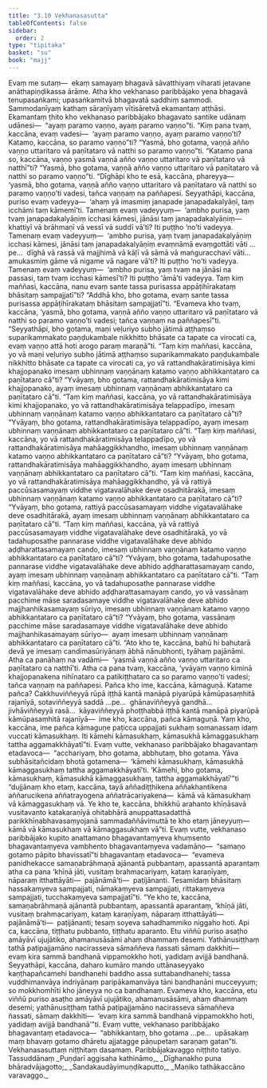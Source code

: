 ```yaml
---
title: "3.10 Vekhanasasutta"
tableOfContents: false
sidebar:
  order: 2
type: "tipitaka"
basket: "su"
book: "majj"
---
```



<DynamicBreadcrumb />

<Division number="278" book="majj" bookNo="10" page="231">

<Paragraph number="800" book="majj">
Evaṃ me sutaṃ—  ekaṃ samayaṃ bhagavā sāvatthiyaṃ viharati jetavane anāthapiṇḍikassa ārāme. Atha kho vekhanaso paribbājako yena bhagavā tenupasaṅkami; upasaṅkamitvā bhagavatā saddhiṃ sammodi. Sammodanīyaṃ kathaṃ sāraṇīyaṃ vītisāretvā ekamantaṃ aṭṭhāsi. Ekamantaṃ ṭhito kho vekhanaso paribbājako bhagavato santike udānaṃ udānesi—  “ayaṃ paramo vaṇṇo, ayaṃ paramo vaṇṇo”ti.
</Paragraph>

<Paragraph number="801" book="majj">
“Kiṃ pana tvaṃ, kaccāna, evaṃ vadesi—  ‘ayaṃ paramo vaṇṇo, ayaṃ paramo vaṇṇo’ti? Katamo, kaccāna, so paramo vaṇṇo”ti?
</Paragraph>

<Paragraph number="802" book="majj">
“Yasmā, bho gotama, vaṇṇā añño vaṇṇo uttaritaro vā paṇītataro vā natthi so paramo vaṇṇo”ti.
</Paragraph>

<Paragraph number="803" book="majj">
“Katamo pana so, kaccāna, vaṇṇo yasmā vaṇṇā añño vaṇṇo uttaritaro vā paṇītataro vā natthī”ti?
</Paragraph>

<Paragraph number="804" book="majj">
“Yasmā, bho gotama, vaṇṇā añño vaṇṇo uttaritaro vā paṇītataro vā natthi so paramo vaṇṇo”ti.
</Paragraph>

<Paragraph number="805" book="majj">
“Dīghāpi kho te esā, kaccāna, phareyya—  ‘yasmā, bho gotama, vaṇṇā añño vaṇṇo uttaritaro vā paṇītataro vā natthi so paramo vaṇṇo’ti vadesi, tañca vaṇṇaṃ na paññapesi. Seyyathāpi, kaccāna, puriso evaṃ vadeyya—  ‘ahaṃ yā imasmiṃ janapade janapadakalyāṇī, taṃ icchāmi taṃ kāmemī’ti. Tamenaṃ evaṃ vadeyyuṃ—  ‘ambho purisa, yaṃ tvaṃ janapadakalyāṇiṃ icchasi kāmesi, jānāsi taṃ janapadakalyāṇiṃ—  khattiyī vā brāhmaṇī vā vessī vā suddī vā’ti? Iti puṭṭho ‘no’ti vadeyya. Tamenaṃ evaṃ vadeyyuṃ—  ‘ambho purisa, yaṃ tvaṃ janapadakalyāṇiṃ icchasi kāmesi, jānāsi taṃ janapadakalyāṇiṃ evaṃnāmā evaṃgottāti vāti …pe…  dīghā vā rassā vā majjhimā vā kāḷī vā sāmā vā maṅguracchavī vāti…  amukasmiṃ gāme vā nigame vā nagare vā’ti? Iti puṭṭho ‘no’ti vadeyya. Tamenaṃ evaṃ vadeyyuṃ—  ‘ambho purisa, yaṃ tvaṃ na jānāsi na passasi, taṃ tvaṃ icchasi kāmesī’ti? Iti puṭṭho ‘āmā’ti vadeyya.
</Paragraph>

<Paragraph number="806" book="majj">
Taṃ kiṃ maññasi, kaccāna, nanu evaṃ sante tassa purisassa appāṭihīrakataṃ bhāsitaṃ sampajjatī”ti? “Addhā kho, bho gotama, evaṃ sante tassa purisassa appāṭihīrakataṃ bhāsitaṃ sampajjatī”ti. “Evameva kho tvaṃ, kaccāna, ‘yasmā, bho gotama, vaṇṇā añño vaṇṇo uttaritaro vā paṇītataro vā natthi so paramo vaṇṇo’ti vadesi; tañca vaṇṇaṃ na paññapesī”ti. “Seyyathāpi, bho gotama, maṇi veḷuriyo subho jātimā aṭṭhaṃso suparikammakato paṇḍukambale nikkhitto bhāsate ca tapate ca virocati ca, evaṃ vaṇṇo attā hoti arogo paraṃ maraṇā”ti.
</Paragraph>

</Division>
<Division number="279" book="majj" bookNo="10" page="232">

<Paragraph number="807" book="majj">
“Taṃ kiṃ maññasi, kaccāna, yo vā maṇi veḷuriyo subho jātimā aṭṭhaṃso suparikammakato paṇḍukambale nikkhitto bhāsate ca tapate ca virocati ca, yo vā rattandhakāratimisāya kimi khajjopanako imesaṃ ubhinnaṃ vaṇṇānaṃ katamo vaṇṇo abhikkantataro ca paṇītataro cā”ti? “Yvāyaṃ, bho gotama, rattandhakāratimisāya kimi khajjopanako, ayaṃ imesaṃ ubhinnaṃ vaṇṇānaṃ abhikkantataro ca paṇītataro cā”ti.
</Paragraph>

<Paragraph number="808" book="majj">
“Taṃ kiṃ maññasi, kaccāna, yo vā rattandhakāratimisāya kimi khajjopanako, yo vā rattandhakāratimisāya telappadīpo, imesaṃ ubhinnaṃ vaṇṇānaṃ katamo vaṇṇo abhikkantataro ca paṇītataro cā”ti? “Yvāyaṃ, bho gotama, rattandhakāratimisāya telappadīpo, ayaṃ imesaṃ ubhinnaṃ vaṇṇānaṃ abhikkantataro ca paṇītataro cā”ti.
</Paragraph>

<Paragraph number="809" book="majj">
“Taṃ kiṃ maññasi, kaccāna, yo vā rattandhakāratimisāya telappadīpo, yo vā rattandhakāratimisāya mahāaggikkhandho, imesaṃ ubhinnaṃ vaṇṇānaṃ katamo vaṇṇo abhikkantataro ca paṇītataro cā”ti? “Yvāyaṃ, bho gotama, rattandhakāratimisāya mahāaggikkhandho, ayaṃ imesaṃ ubhinnaṃ vaṇṇānaṃ abhikkantataro ca paṇītataro cā”ti.
</Paragraph>

<Paragraph number="810" book="majj">
“Taṃ kiṃ maññasi, kaccāna, yo vā rattandhakāratimisāya mahāaggikkhandho, yā vā rattiyā paccūsasamayaṃ viddhe vigatavalāhake deve osadhitārakā, imesaṃ ubhinnaṃ vaṇṇānaṃ katamo vaṇṇo abhikkantataro ca paṇītataro cā”ti? “Yvāyaṃ, bho gotama, rattiyā paccūsasamayaṃ viddhe vigatavalāhake deve osadhitārakā, ayaṃ imesaṃ ubhinnaṃ vaṇṇānaṃ abhikkantataro ca paṇītataro cā”ti.
</Paragraph>

<Paragraph number="811" book="majj">
“Taṃ kiṃ maññasi, kaccāna, yā vā rattiyā paccūsasamayaṃ viddhe vigatavalāhake deve osadhitārakā, yo vā tadahuposathe pannarase viddhe vigatavalāhake deve abhido aḍḍharattasamayaṃ cando, imesaṃ ubhinnaṃ vaṇṇānaṃ katamo vaṇṇo abhikkantataro ca paṇītataro cā”ti? “Yvāyaṃ, bho gotama, tadahuposathe pannarase viddhe vigatavalāhake deve abhido aḍḍharattasamayaṃ cando, ayaṃ imesaṃ ubhinnaṃ vaṇṇānaṃ abhikkantataro ca paṇītataro cā”ti.
</Paragraph>

<Paragraph number="812" book="majj">
“Taṃ kiṃ maññasi, kaccāna, yo vā tadahuposathe pannarase viddhe vigatavalāhake deve abhido aḍḍharattasamayaṃ cando, yo vā vassānaṃ pacchime māse saradasamaye viddhe vigatavalāhake deve abhido majjhanhikasamayaṃ sūriyo, imesaṃ ubhinnaṃ vaṇṇānaṃ katamo vaṇṇo abhikkantataro ca paṇītataro cā”ti? “Yvāyaṃ, bho gotama, vassānaṃ pacchime māse saradasamaye viddhe vigatavalāhake deve abhido majjhanhikasamayaṃ sūriyo—  ayaṃ imesaṃ ubhinnaṃ vaṇṇānaṃ abhikkantataro ca paṇītataro cā”ti.
</Paragraph>

<Paragraph number="813" book="majj">
“Ato kho te, kaccāna, bahū hi bahutarā devā ye imesaṃ candimasūriyānaṃ ābhā nānubhonti, tyāhaṃ pajānāmi. Atha ca panāhaṃ na vadāmi—  ‘yasmā vaṇṇā añño vaṇṇo uttaritaro ca paṇītataro ca natthī’ti. Atha ca pana tvaṃ, kaccāna, ‘yvāyaṃ vaṇṇo kiminā khajjopanakena nihīnataro ca patikiṭṭhataro ca so paramo vaṇṇo’ti vadesi; tañca vaṇṇaṃ na paññapesi.
</Paragraph>

</Division>
<Division number="280" book="majj" bookNo="10" page="233">

<Paragraph number="814" book="majj">
Pañca kho ime, kaccāna, kāmaguṇā. Katame pañca? Cakkhuviññeyyā rūpā iṭṭhā kantā manāpā piyarūpā kāmūpasaṃhitā rajanīyā, sotaviññeyyā saddā …pe…  ghānaviññeyyā gandhā…  jivhāviññeyyā rasā…  kāyaviññeyyā phoṭṭhabbā iṭṭhā kantā manāpā piyarūpā kāmūpasaṃhitā rajanīyā—  ime kho, kaccāna, pañca kāmaguṇā. Yaṃ kho, kaccāna, ime pañca kāmaguṇe paṭicca uppajjati sukhaṃ somanassaṃ idaṃ vuccati kāmasukhaṃ. Iti kāmehi kāmasukhaṃ, kāmasukhā kāmaggasukhaṃ tattha aggamakkhāyatī”ti.
</Paragraph>

<Paragraph number="815" book="majj">
Evaṃ vutte, vekhanaso paribbājako bhagavantaṃ etadavoca—  “acchariyaṃ, bho gotama, abbhutaṃ, bho gotama. Yāva subhāsitañcidaṃ bhotā gotamena—  ‘kāmehi kāmasukhaṃ, kāmasukhā kāmaggasukhaṃ tattha aggamakkhāyatī’ti. ‘Kāmehi, bho gotama, kāmasukhaṃ, kāmasukhā kāmaggasukhaṃ, tattha aggamakkhāyatī’”ti “dujjānaṃ kho etaṃ, kaccāna, tayā aññadiṭṭhikena aññakhantikena aññarucikena aññatrayogena aññatrācariyakena—  kāmā vā kāmasukhaṃ vā kāmaggasukhaṃ vā. Ye kho te, kaccāna, bhikkhū arahanto khīṇāsavā vusitavanto katakaraṇīyā ohitabhārā anuppattasadatthā parikkhīṇabhavasaṃyojanā sammadaññāvimuttā te kho etaṃ jāneyyuṃ—  kāmā vā kāmasukhaṃ vā kāmaggasukhaṃ vā”ti.
</Paragraph>

</Division>
<Division number="281" book="majj" bookNo="10" page="234">

<Paragraph number="816" book="majj">
Evaṃ vutte, vekhanaso paribbājako kupito anattamano bhagavantaṃyeva khuṃsento bhagavantaṃyeva vambhento bhagavantaṃyeva vadamāno—  “samaṇo gotamo pāpito bhavissatī”ti bhagavantaṃ etadavoca—  “evameva panidhekacce samaṇabrāhmaṇā ajānantā pubbantaṃ, apassantā aparantaṃ atha ca pana ‘khīṇā jāti, vusitaṃ brahmacariyaṃ, kataṃ karaṇīyaṃ, nāparaṃ itthattāyāti—  pajānāmā’ti—  paṭijānanti. Tesamidaṃ bhāsitaṃ hassakaṃyeva sampajjati, nāmakaṃyeva sampajjati, rittakaṃyeva sampajjati, tucchakaṃyeva sampajjatī”ti. “Ye kho te, kaccāna, samaṇabrāhmaṇā ajānantā pubbantaṃ, apassantā aparantaṃ, ‘khīṇā jāti, vusitaṃ brahmacariyaṃ, kataṃ karaṇīyaṃ, nāparaṃ itthattāyāti—  pajānāmā’ti—  paṭijānanti; tesaṃ soyeva sahadhammiko niggaho hoti. Api ca, kaccāna, tiṭṭhatu pubbanto, tiṭṭhatu aparanto. Etu viññū puriso asaṭho amāyāvī ujujātiko, ahamanusāsāmi ahaṃ dhammaṃ desemi. Yathānusiṭṭhaṃ tathā paṭipajjamāno nacirasseva sāmaññeva ñassati sāmaṃ dakkhiti—  evaṃ kira sammā bandhanā vippamokkho hoti, yadidaṃ avijjā bandhanā. Seyyathāpi, kaccāna, daharo kumāro mando uttānaseyyako kaṇṭhapañcamehi bandhanehi baddho assa suttabandhanehi; tassa vuddhimanvāya indriyānaṃ paripākamanvāya tāni bandhanāni mucceyyuṃ; so mokkhomhīti kho jāneyya no ca bandhanaṃ. Evameva kho, kaccāna, etu viññū puriso asaṭho amāyāvī ujujātiko, ahamanusāsāmi, ahaṃ dhammaṃ desemi; yathānusiṭṭhaṃ tathā paṭipajjamāno nacirasseva sāmaññeva ñassati, sāmaṃ dakkhiti—  ‘evaṃ kira sammā bandhanā vippamokkho hoti, yadidaṃ avijjā bandhanā’”ti.
</Paragraph>

<Paragraph number="817" book="majj">
Evaṃ vutte, vekhanaso paribbājako bhagavantaṃ etadavoca—  “abhikkantaṃ, bho gotama …pe…  upāsakaṃ maṃ bhavaṃ gotamo dhāretu ajjatagge pāṇupetaṃ saraṇaṃ gatan”ti.

</Paragraph>
</Division>

<Paragraph number="818" type="center" book="majj">
Vekhanasasuttaṃ niṭṭhitaṃ dasamaṃ.



</Paragraph>

<Paragraph number="819" type="center" book="majj">
Paribbājakavaggo niṭṭhito tatiyo.



</Paragraph>

<Paragraph number="820" type="center" book="majj">
Tassuddānaṃ


</Paragraph>

<Paragraph number="821" type="verses" book="majj">
_Puṇḍarī aggisaha kathināmo,_  
_Dīghanakho puna bhāradvājagotto;_  
_Sandakaudāyimuṇḍikaputto,_  
_Maṇiko tathākaccāno varavaggo._
</Paragraph>